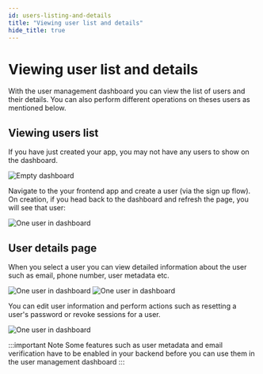 ```yaml
---
id: users-listing-and-details
title: "Viewing user list and details"
hide_title: true
---
```


<!-- COPY SECTION -->
<!-- ./userdashboard/users-listing-and-details.mdx -->
<!-- 1 -->

# Viewing user list and details

With the user management dashboard you can view the list of users and their details. You can also perform different operations on theses users as mentioned below.

## Viewing users list

If you have just created your app, you may not have any users to show on the dashboard.

<img src="/img/dashboard/no-users.png" alt="Empty dashboard" />

Navigate to the your frontend app and create a user (via the sign up flow). On creation, if you head back to the dashboard and refresh the page, you will see that user:

<img src="/img/dashboard/one-user.png" alt="One user in dashboard" />

## User details page

When you select a user you can view detailed information about the user such as email, phone number, user metadata etc.

<img src="/img/dashboard/user-info.png" alt="One user in dashboard" />

<img src="/img/dashboard/user-info-continued.png" alt="One user in dashboard" />

You can edit user information and perform actions such as resetting a user's password or revoke sessions for a user.

<img src="/img/dashboard/reset-password.png" alt="One user in dashboard" />

:::important Note
Some features such as user metadata and email verification have to be enabled in your backend before you can use them in the user management dashboard
:::

<!-- END COPY SECTION -->
